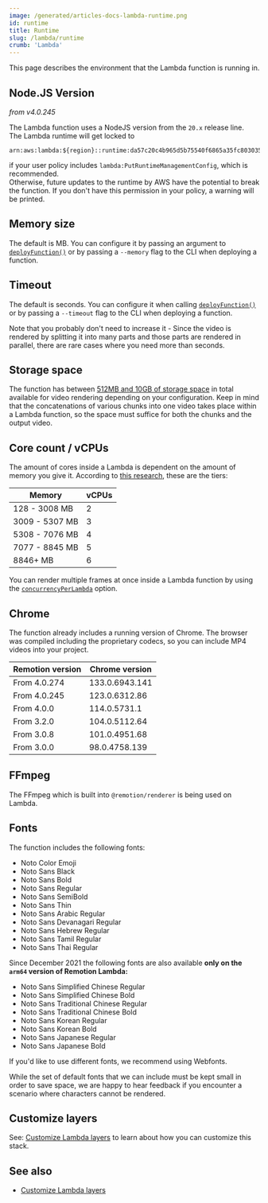 ```yaml
---
image: /generated/articles-docs-lambda-runtime.png
id: runtime
title: Runtime
slug: /lambda/runtime
crumb: 'Lambda'
---
```



This page describes the environment that the Lambda function is running in.

## Node.JS Version

_from v4.0.245_

The Lambda function uses a NodeJS version from the `20.x` release line.  
The Lambda runtime will get locked to

```
arn:aws:lambda:${region}::runtime:da57c20c4b965d5b75540f6865a35fc8030358e33ec44ecfed33e90901a27a72
```

if your user policy includes `lambda:PutRuntimeManagementConfig`, which is recommended.  
Otherwise, future updates to the runtime by AWS have the potential to break the function. If you don't have this permission in your policy, a warning will be printed.

## Memory size

The default is <DefaultMemorySize/> MB. You can configure it by passing an argument to [`deployFunction()`](/docs/lambda/deployfunction) or by passing a `--memory` flag to the CLI when deploying a function.

## Timeout

The default is <DefaultTimeout /> seconds. You can configure it when calling [`deployFunction()`](/docs/lambda/deployfunction) or by passing a `--timeout` flag to the CLI when deploying a function.

Note that you probably don't need to increase it - Since the video is rendered by splitting it into many parts and those parts are rendered in parallel, there are rare cases where you need more than <DefaultTimeout /> seconds.

## Storage space

The function has between [512MB and 10GB of storage space](/docs/lambda/disk-size) in total available for video rendering depending on your configuration. Keep in mind that the concatenations of various chunks into one video takes place within a Lambda function, so the space must suffice for both the chunks and the output video.

## Core count / vCPUs

The amount of cores inside a Lambda is dependent on the amount of memory you give it. According to [this research](https://web.archive.org/web/20230331040434/https://www.sentiatechblog.com/aws-re-invent-2020-day-3-optimizing-lambda-cost-with-multi-threading), these are the tiers:

| Memory         | vCPUs |
| -------------- | ----- |
| 128 - 3008 MB  | 2     |
| 3009 - 5307 MB | 3     |
| 5308 - 7076 MB | 4     |
| 7077 - 8845 MB | 5     |
| 8846+ MB       | 6     |

You can render multiple frames at once inside a Lambda function by using the [`concurrencyPerLambda`](/docs/lambda/rendermediaonlambda#concurrencyperlambda) option.

## Chrome

The function already includes a running version of Chrome.
The browser was compiled including the proprietary codecs, so you can include MP4 videos into your project.

| Remotion version | Chrome version |
| ---------------- | -------------- |
| From 4.0.274     | 133.0.6943.141 |
| From 4.0.245     | 123.0.6312.86  |
| From 4.0.0       | 114.0.5731.1   |
| From 3.2.0       | 104.0.5112.64  |
| From 3.0.8       | 101.0.4951.68  |
| From 3.0.0       | 98.0.4758.139  |

## FFmpeg

The FFmpeg which is built into `@remotion/renderer` is being used on Lambda.

## Fonts

The function includes the following fonts:

- Noto Color Emoji
- Noto Sans Black
- Noto Sans Bold
- Noto Sans Regular
- Noto Sans SemiBold
- Noto Sans Thin
- Noto Sans Arabic Regular
- Noto Sans Devanagari Regular
- Noto Sans Hebrew Regular
- Noto Sans Tamil Regular
- Noto Sans Thai Regular

Since December 2021 the following fonts are also available **only on the `arm64` version of Remotion Lambda:**

- Noto Sans Simplified Chinese Regular
- Noto Sans Simplified Chinese Bold
- Noto Sans Traditional Chinese Regular
- Noto Sans Traditional Chinese Bold
- Noto Sans Korean Regular
- Noto Sans Korean Bold
- Noto Sans Japanese Regular
- Noto Sans Japanese Bold

If you'd like to use different fonts, we recommend using Webfonts.

While the set of default fonts that we can include must be kept small in order to save space, we are happy to hear feedback if you encounter a scenario where characters cannot be rendered.

## Customize layers

See: [Customize Lambda layers](/docs/lambda/custom-layers) to learn about how you can customize this stack.

## See also

- [Customize Lambda layers](/docs/lambda/custom-layers)
